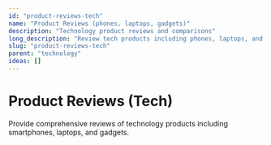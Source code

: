 ```yaml
---
id: "product-reviews-tech"
name: "Product Reviews (phones, laptops, gadgets)"
description: "Technology product reviews and comparisons"
long_description: "Review tech products including phones, laptops, and gadgets"
slug: "product-reviews-tech"
parent: "technology"
ideas: []
---
```


# Product Reviews (Tech)

Provide comprehensive reviews of technology products including smartphones, laptops, and gadgets.